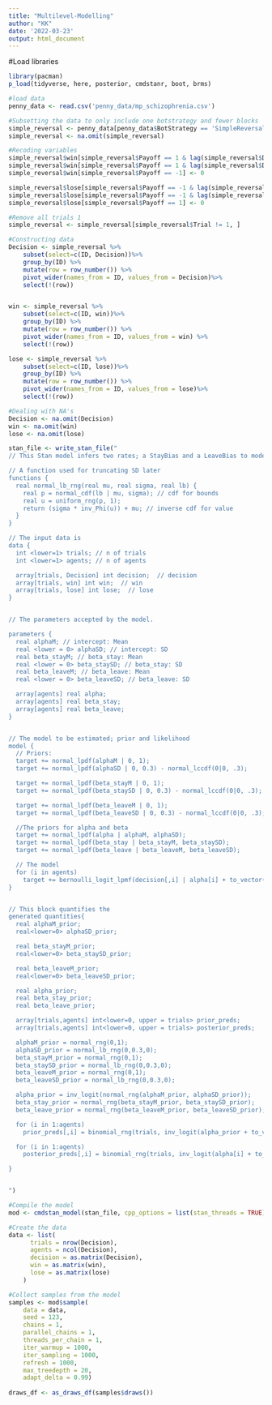 ```yaml
---
title: "Multilevel-Modelling"
author: "KK"
date: '2022-03-23'
output: html_document
---
```

#Load libraries 
```r
library(pacman)
p_load(tidyverse, here, posterior, cmdstanr, boot, brms)

#load data
penny_data <- read.csv('penny_data/mp_schizophrenia.csv')
```


```r
#Subsetting the data to only include one botstrategy and fewer blocks
simple_reversal <- penny_data[penny_data$BotStrategy == 'SimpleReversal' & (penny_data$Block == 1 | penny_data$Block == 3), ]
simple_reversal <- na.omit(simple_reversal)

#Recoding variables
simple_reversal$win[simple_reversal$Payoff == 1 & lag(simple_reversal$Decision) == 1] <- 1
simple_reversal$win[simple_reversal$Payoff == 1 & lag(simple_reversal$Decision) == 0] <- -1
simple_reversal$win[simple_reversal$Payoff == -1] <- 0

simple_reversal$lose[simple_reversal$Payoff == -1 & lag(simple_reversal$Decision) == 1] <- -1
simple_reversal$lose[simple_reversal$Payoff == -1 & lag(simple_reversal$Decision) == 0] <- 1
simple_reversal$lose[simple_reversal$Payoff == 1] <- 0

#Remove all trials 1
simple_reversal <- simple_reversal[simple_reversal$Trial != 1, ]

#Constructing data
Decision <- simple_reversal %>% 
    subset(select=c(ID, Decision))%>% 
    group_by(ID) %>%
    mutate(row = row_number()) %>% 
    pivot_wider(names_from = ID, values_from = Decision)%>%
    select(!(row))


win <- simple_reversal %>% 
    subset(select=c(ID, win))%>% 
    group_by(ID) %>%
    mutate(row = row_number()) %>% 
    pivot_wider(names_from = ID, values_from = win) %>%
    select(!(row))

lose <- simple_reversal %>% 
    subset(select=c(ID, lose))%>% 
    group_by(ID) %>%
    mutate(row = row_number()) %>% 
    pivot_wider(names_from = ID, values_from = lose)%>%
    select(!(row))

#Dealing with NA's
Decision <- na.omit(Decision)
win <- na.omit(win)
lose <- na.omit(lose)
```



```r
stan_file <- write_stan_file("
// This Stan model infers two rates; a StayBias and a LeaveBias to model a WSLS agent

// A function used for truncating SD later
functions {
  real normal_lb_rng(real mu, real sigma, real lb) {
    real p = normal_cdf(lb | mu, sigma); // cdf for bounds
    real u = uniform_rng(p, 1);
    return (sigma * inv_Phi(u)) + mu; // inverse cdf for value
  }
}

// The input data is 
data {
  int <lower=1> trials; // n of trials 
  int <lower=1> agents; // n of agents

  array[trials, Decision] int decision;  // decision
  array[trials, win] int win;  // win
  array[trials, lose] int lose;  // lose
}


// The parameters accepted by the model.

parameters {
  real alphaM; // intercept: Mean
  real <lower = 0> alphaSD; // intercept: SD
  real beta_stayM; // beta_stay: Mean
  real <lower = 0> beta_staySD; // beta_stay: SD
  real beta_leaveM; // beta_leave: Mean
  real <lower = 0> beta_leaveSD; // beta_leave: SD

  array[agents] real alpha;
  array[agents] real beta_stay;
  array[agents] real beta_leave;
}


// The model to be estimated; prior and likelihood
model {
  // Priors: 
  target += normal_lpdf(alphaM | 0, 1); 
  target += normal_lpdf(alphaSD | 0, 0.3) - normal_lccdf(0|0, .3); 

  target += normal_lpdf(beta_stayM | 0, 1); 
  target += normal_lpdf(beta_staySD | 0, 0.3) - normal_lccdf(0|0, .3); 

  target += normal_lpdf(beta_leaveM | 0, 1); 
  target += normal_lpdf(beta_leaveSD | 0, 0.3) - normal_lccdf(0|0, .3); 

  //The priors for alpha and beta
  target += normal_lpdf(alpha | alphaM, alphaSD);
  target += normal_lpdf(beta_stay | beta_stayM, beta_staySD);
  target += normal_lpdf(beta_leave | beta_leaveM, beta_leaveSD);

  // The model 
  for (i in agents)
    target += bernoulli_logit_lpmf(decision[,i] | alpha[i] + to_vector(win[,i]*beta_stay[i]) + to_vector(lose[,i]*beta_leave[i])); // the model
}


// This block quantifies the 
generated quantities{
  real alphaM_prior; 
  real<lower=0> alphaSD_prior; 

  real beta_stayM_prior; 
  real<lower=0> beta_staySD_prior;

  real beta_leaveM_prior; 
  real<lower=0> beta_leaveSD_prior;

  real alpha_prior; 
  real beta_stay_prior;
  real beta_leave_prior;

  array[trials,agents] int<lower=0, upper = trials> prior_preds;
  array[trials,agents] int<lower=0, upper = trials> posterior_preds; 

  alphaM_prior = normal_rng(0,1); 
  alphaSD_prior = normal_lb_rng(0,0.3,0); 
  beta_stayM_prior = normal_rng(0,1); 
  beta_staySD_prior = normal_lb_rng(0,0.3,0);
  beta_leaveM_prior = normal_rng(0,1); 
  beta_leaveSD_prior = normal_lb_rng(0,0.3,0);

  alpha_prior = inv_logit(normal_rng(alphaM_prior, alphaSD_prior)); 
  beta_stay_prior = normal_rng(beta_stayM_prior, beta_staySD_prior);
  beta_leave_prior = normal_rng(beta_leaveM_prior, beta_leaveSD_prior);

  for (i in 1:agents) 
    prior_preds[,i] = binomial_rng(trials, inv_logit(alpha_prior + to_vector(win[,i]) * beta_stay_prior) + inv_logit(to_vector(lose[,i]) * beta_leave_prior));

  for (i in 1:agents) 
    posterior_preds[,i] = binomial_rng(trials, inv_logit(alpha[i] + to_vector(win[,i]) * beta_stay[i]) + inv_logit(to_vector(lose[,i]) * beta_leave[i]));

} 


")

```

```r
#Compile the model
mod <- cmdstan_model(stan_file, cpp_options = list(stan_threads = TRUE), pedantic = TRUE)
```



```r
#Create the data 
data <- list(
      trials = nrow(Decision), 
      agents = ncol(Decision),
      decision = as.matrix(Decision),
      win = as.matrix(win),
      lose = as.matrix(lose)
    )

#Collect samples from the model 
samples <- mod$sample(
    data = data,
    seed = 123,
    chains = 1,
    parallel_chains = 1,
    threads_per_chain = 1,
    iter_warmup = 1000,
    iter_sampling = 1000,
    refresh = 1000,
    max_treedepth = 20,
    adapt_delta = 0.99)
    
draws_df <- as_draws_df(samples$draws())
```


